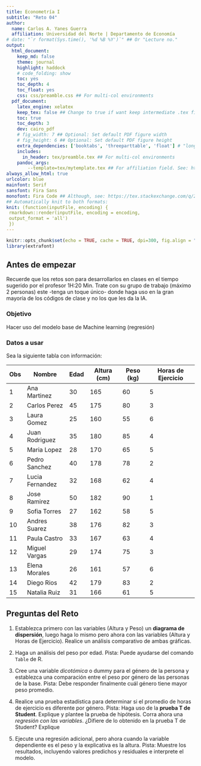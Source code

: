 ```yaml
---
title: Econometría I
subtitle: "Reto 04"
author:
  name: Carlos A. Yanes Guerra
  affiliation: Universidad del Norte | Departamento de Economía
# date: "`r format(Sys.time(), '%d %B %Y')`" ## Or "Lecture no."
output: 
  html_document:
    keep_md: false
    theme: journal
    highlight: haddock
    # code_folding: show
    toc: yes
    toc_depth: 4
    toc_float: yes
    css: css/preamble.css ## For multi-col environments
  pdf_document:
    latex_engine: xelatex
    keep_tex: false ## Change to true if want keep intermediate .tex file
    toc: true
    toc_depth: 3
    dev: cairo_pdf
    # fig_width: 7 ## Optional: Set default PDF figure width
    # fig_height: 6 ## Optional: Set default PDF figure height
    extra_dependencies: ['booktabs', 'threeparttable', 'float'] # "longtable"
    includes:
      in_header: tex/preamble.tex ## For multi-col environments
    pandoc_args:
        --template=tex/mytemplate.tex ## For affiliation field. See: https://bit.ly/2T191uZ
always_allow_html: true
urlcolor: blue
mainfont: Serif
sansfont: Fira Sans
monofont: Fira Code ## Although, see: https://tex.stackexchange.com/q/294362
## Automatically knit to both formats:
knit: (function(inputFile, encoding) {
 rmarkdown::render(inputFile, encoding = encoding, 
 output_format = 'all') 
 })
---
```


```r
knitr::opts_chunk$set(echo = TRUE, cache = TRUE, dpi=300, fig.align = "center")
library(extrafont)
```

## Antes de empezar

Recuerde que los retos son para desarrollarlos en clases en el tiempo sugerido por el profesor 1H:20 Min. Trate con su grupo de trabajo (máximo 2 personas) este -tenga un toque único- donde haga uso en la gran mayoría de los códigos de clase y no los que les da la IA.

### Objetivo
Hacer uso del modelo base de Machine learning (regresión)

### Datos a usar

Sea la siguiente tabla con información:

| Obs | Nombre          | Edad | Altura (cm) | Peso (kg) | Horas de Ejercicio |
|-----|-----------------|------|-------------|-----------|--------------------|
| 1   | Ana Martinez    | 30   | 165         | 60        | 5                  |
| 2   | Carlos Perez    | 45   | 175         | 80        | 3                  |
| 3   | Laura Gomez     | 25   | 160         | 55        | 6                  |
| 4   | Juan Rodriguez  | 35   | 180         | 85        | 4                  |
| 5   | Maria Lopez     | 28   | 170         | 65        | 5                  |
| 6   | Pedro Sanchez   | 40   | 178         | 78        | 2                  |
| 7   | Lucia Fernandez | 32   | 168         | 62        | 4                  |
| 8   | Jose Ramirez    | 50   | 182         | 90        | 1                  |
| 9   | Sofia Torres    | 27   | 162         | 58        | 5                  |
| 10  | Andres Suarez   | 38   | 176         | 82        | 3                  |
| 11  | Paula Castro    | 33   | 167         | 63        | 4                  |
| 12  | Miguel Vargas   | 29   | 174         | 75        | 3                  |
| 13  | Elena Morales   | 26   | 161         | 57        | 6                  |
| 14  | Diego Rios      | 42   | 179         | 83        | 2                  |
| 15  | Natalia Ruiz    | 31   | 166         | 61        | 5    


## Preguntas del Reto

1. Establezca primero con las variables (Altura y Peso) un **diagrama de dispersión**, luego haga lo mismo pero ahora con las variables (Altura y Horas de Ejercicio). Realice un análisis comparativo de ambas gráficas.

2. Haga un análisis del peso por edad. Pista: Puede ayudarse del comando `Table` de R.

3. Cree una variable *dicotómica* o dummy para el género de la persona y establezca una comparación entre el peso por género de las personas de la base. Pista: Debe responder finalmente cuál género tiene mayor peso promedio.

4. Realice una prueba estadística para determinar si el promedio de horas de ejercicio es diferente por género. Pista: Haga uso de la **prueba T de Student**. Explique y plantee la prueba de hipótesis. Corra ahora una *regresión con las variables*. ¿Difiere de lo obtenido en la prueba T de Student? Explique

5. Ejecute una regresión adicional, pero ahora cuando la variable dependiente es el peso y la explicativa es la altura. Pista: Muestre los resultados, incluyendo valores predichos y residuales e interprete el modelo.